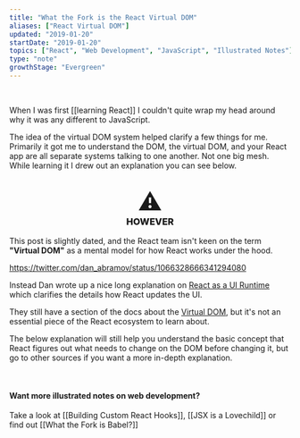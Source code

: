 ```yaml
---
title: "What the Fork is the React Virtual DOM"
aliases: ["React Virtual DOM"]
updated: "2019-01-20"
startDate: "2019-01-20"
topics: ["React", "Web Development", "JavaScript", "Illustrated Notes"]
type: "note"
growthStage: "Evergreen"
---
```


<BasicImage
    alt=""
    src="https://res.cloudinary.com/dg3gyk0gu/image/upload/c_scale,w_400/v1592834724/maggieappleton.com/egghead-course-notes/react-vdom/thumb_2x.png"
/>

<br />

<IntroParagraph>

When I was first [[learning React]] I couldn't quite wrap my head around why it was any different to JavaScript.

</IntroParagraph>

The idea of the virtual DOM system helped clarify a few things for me. Primarily it got me to understand the DOM, the virtual DOM, and your React app are all separate systems talking to one another. Not one big mesh. While learning it I drew out an explanation you can see below.

<br />

<SimpleCard width="740px">

<p aria-role="image" style="margin: 0 auto; text-align: center;font-size: 3em">
    ⚠️
</p>

<h3 style="text-align: center; margin-top: 0; font-weight: 800;"> HOWEVER </h3>

This post is slightly dated, and the React team isn't keen on the term **"Virtual DOM"** as a mental model for how React works under the hood.

https://twitter.com/dan_abramov/status/1066328666341294080

Instead Dan wrote up a nice long explanation on [React as a UI Runtime](https://overreacted.io/react-as-a-ui-runtime/) which clarifies the details how React updates the UI.

They still have a section of the docs about the [Virtual DOM](https://reactjs.org/docs/faq-internals.html), but it's not an essential piece of the React ecosystem to learn about.

The below explanation will still help you understand the basic concept that React figures out what needs to change on the DOM before changing it, but go to other sources if you want a more in-depth explanation.

<br />

</SimpleCard>

<BasicImage
    alt="One of the reasons React is so darn fast at updating changes  is that it uses a virtual DOM"
    src="https://res.cloudinary.com/dg3gyk0gu/image/upload/v1592262854/maggieappleton.com/egghead-course-notes/react-vdom/ReactVDom_1_2x.png"
/>

<BasicImage
    alt="All the code we write in React only interacts with this virtual DOM"
    src="https://res.cloudinary.com/dg3gyk0gu/image/upload/v1592262852/maggieappleton.com/egghead-course-notes/react-vdom/ReactVDom_2_2x.png"
/>

<BasicImage
    alt="This is helpful because passing the actual DOM lots of changes is slow"
    src="https://res.cloudinary.com/dg3gyk0gu/image/upload/v1592262852/maggieappleton.com/egghead-course-notes/react-vdom/ReactVDom_3_2x.png"
/>

<BasicImage
    alt="React's DOM runs a diffing algorithm"
    src="https://res.cloudinary.com/dg3gyk0gu/image/upload/v1592262854/maggieappleton.com/egghead-course-notes/react-vdom/ReactVDom_4_2x.png"
/>

#### Want more illustrated notes on web development?

Take a look at [[Building Custom React Hooks]], [[JSX is a Lovechild]] or find out [[What the Fork is Babel?]]

